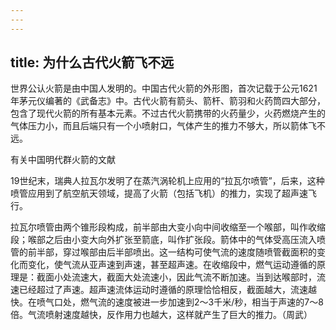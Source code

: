 ```yaml
---
---
---
```

title: 为什么古代火箭飞不远
---




世界公认火箭是由中国人发明的。中国古代火箭的外形图，首次记载于公元1621年茅元仪编著的《武备志》中。古代火箭有箭头、箭杆、箭羽和火药筒四大部分，包含了现代火箭的所有基本元素。不过古代火箭携带的火药量少，火药燃烧产生的气体压力小，而且后端只有一个小喷射口，气体产生的推力不够大，所以箭体飞不远。

有关中国明代群火箭的文献



19世纪末，瑞典人拉瓦尔发明了在蒸汽涡轮机上应用的“拉瓦尔喷管”，后来，这种喷管应用到了航空航天领域，提高了火箭（包括飞机）的推力，实现了超声速飞行。

拉瓦尔喷管由两个锥形段构成，前半部由大变小向中间收缩至一个喉部，叫作收缩段；喉部之后由小变大向外扩张至箭底，叫作扩张段。箭体中的气体受高压流入喷管的前半部，穿过喉部由后半部喷出。这一结构可使气流的速度随喷管截面积的变化而变化，使气流从亚声速到声速，甚至超声速。在收缩段中，燃气运动遵循的原理是：截面小处流速大，截面大处流速小，因此气流不断加速。当到达喉部时，流速已经超过了声速。超声速流体运动时遵循的原理恰恰相反，截面越大，流速越快。在喷气口处，燃气流的速度被进一步加速到2～3千米/秒，相当于声速的7～8倍。气流喷射速度越快，反作用力也越大，这样就产生了巨大的推力。（周武）